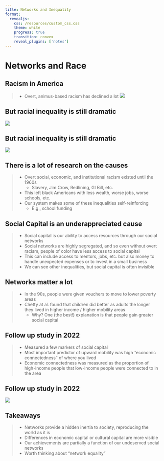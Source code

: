 ```yaml
---
title: Networks and Inequality
format: 
  revealjs:
    css: /resources/custom_css.css
    theme: white
    progress: true
    transition: convex
    reveal_plugins: ['notes']
---
```

# Networks and Race

## Racism in America

> - Overt, animus-based racism has declined a lot
<img src='https://content.gallup.com/origin/gallupinc/GallupSpaces/Production/Cms/POLL/9r8-rc0zn0eloptdnsbl3a.png'/>

## But racial inequality is still dramatic

<img src='https://www.census.gov/content/dam/Census/library/stories/2024/04/wealth-by-race/figure-1-wealth-by-race.jpg'/>

## But racial inequality is still dramatic

<img src='https://www.census.gov/content/dam/Census/library/stories/2024/04/wealth-by-race/figure-2-wealth-by-race.jpg' />

## There is a lot of research on the causes

> - Overt social, economic, and institutional racism existed until the 1960s
>   - Slavery, Jim Crow, Redlining, GI Bill, etc.
> - This left black Americans with less wealth, worse jobs, worse schools, etc.
> - Our system makes some of these inequalities self-reinforcing
>   - E.g., school funding

## Social Capital is an underappreciated cause

> - Social capital is our ability to access resources through our social networks
> - Social networks are highly segregated, and so even without overt racism, people of color have less access to social capital
> - This can include access to mentors, jobs, etc. but also money to handle unexpected expenses or to invest in a small business
> - We can see other inequalities, but social capital is often invisible

## Networks matter a lot

> - In the 90s, people were given vouchers to move to lower poverty areas
> - Chetty at al. found that children did better as adults the longer they lived in higher income / higher mobility areas
>	- Why? One (the best!) explanation is that people gain greater social capital

## Follow up study in 2022

> - Measured a few markers of social capital
> - Most important predictor of upward mobility was high "economic connectedness" of where you lived
> - Economic connectedness was measured as the proportion of high-income people that low-income people were connected to in the area

## Follow up study in 2022

<img src='/lectures/class_lectures/images/chetty_EC.webp'/>


## Takeaways

> - Networks provide a hidden inertia to society, reproducing the world as it is
> - Differences in economic capital or cultural capital are more visible
> - Our achievements are partially a function of our undeserved social networks
> - Worth thinking about "network equality"
